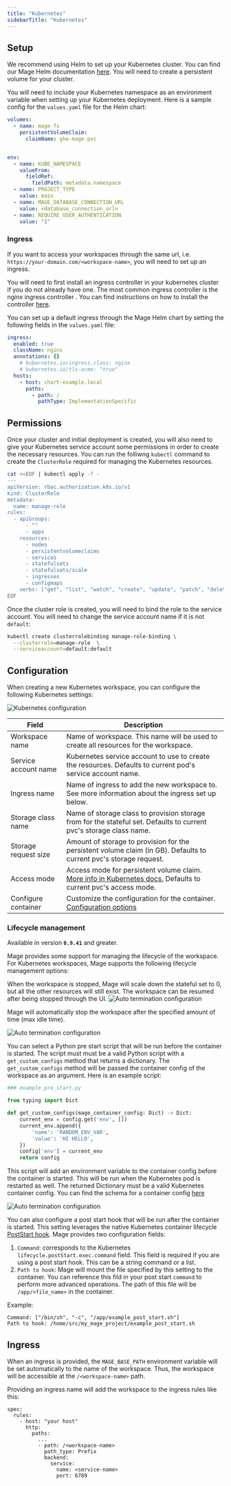 ```yaml
---
title: "Kubernetes"
sidebarTitle: "Kubernetes"
---
```


## Setup

We recommend using Helm to set up your Kubernetes cluster. You can find our Mage Helm
documentation [here](/production/deploying-to-cloud/using-helm). You will need to create
a persistent volume for your cluster.

You will need to include your Kubernetes namespace as an environment variable when setting
up your Kubernetes deployment. Here is a sample config for the `values.yaml` file for the
Helm chart:

```yaml
volumes:
  - name: mage-fs
    persistentVolumeClaim:
      claimName: gke-mage-pvc


env:
  - name: KUBE_NAMESPACE
    valueFrom:
      fieldRef:
        fieldPath: metadata.namespace
  - name: PROJECT_TYPE
    value: main
  - name: MAGE_DATABASE_CONNECTION_URL
    value: <database_connection_url>
  - name: REQUIRE_USER_AUTHENTICATION
    value: "1"
```

### Ingress

If you want to access your workspaces through the same url, i.e. `https://your-domain.com/<workspace-name>`,
you will need to set up an ingress.

You will need to first install an ingress controller in your kubernetes cluster if you do not already have one.
The most common ingress controller is the nginx ingress controller . You
can find instructions on how to install the controller [here](https://kubernetes.github.io/ingress-nginx/deploy/).

You can set up a default ingress through the Mage Helm chart by setting the following fields in the
`values.yaml` file:

```yaml
ingress:
  enabled: true
  className: nginx
  annotations: {}
    # kubernetes.io/ingress.class: nginx
    # kubernetes.io/tls-acme: "true"
  hosts:
    - host: chart-example.local
      paths:
        - path: /
          pathType: ImplementationSpecific
```


## Permissions

Once your cluster and initial deployment is created, you will also need to give your
Kubernetes service account some permissions in order to create the necessary resources.
You can run the folliwng `kubectl` command to create the `ClusterRole` required for 
managing the Kubernetes resources.

```bash
cat <<EOF | kubectl apply -f -
---
apiVersion: rbac.authorization.k8s.io/v1
kind: ClusterRole
metadata:
  name: manage-role
rules:
  - apiGroups:
      - ""
      - apps
    resources:
      - nodes
      - persistentvolumeclaims
      - services
      - statefulsets
      - statefulsets/scale
      - ingresses
      - configmaps
    verbs: ["get", "list", "watch", "create", "update", "patch", "delete"]
EOF
```

Once the cluster role is created, you will need to bind the role to the 
service account. You will need to change the service account name if it is not `default`:

```bash
kubectl create clusterrolebinding manage-role-binding \
  --clusterrole=manage-role  \
  --serviceaccount=default:default
```

## Configuration

When creating a new Kubernetes workspace, you can configure the following Kubernetes settings:

<Frame>
    <img
        alt="Kubernetes configuration"
        src="https://github.com/mage-ai/assets/blob/main/production/workspaces/workspaces-k8s-settings.png?raw=true"
		/>
</Frame>

| Field | Description |
| --- | --- |
| Workspace name | Name of workspace. This name will be used to create all resources for the workspace. |
| Service account name | Kubernetes service account to use to create the resources. Defaults to current pod's service account name. |
| Ingress name | Name of ingress to add the new workspace to. See more information about the ingress set up below. |
| Storage class name | Name of storage class to provision storage from for the stateful set. Defaults to current pvc's storage class name. |
| Storage request size | Amount of storage to provision for the persistent volume claim (in GB). Defaults to current pvc's storage request. |
| Access mode | Access mode for persistent volume claim. [More info in Kubernetes docs.](https://kubernetes.io/docs/concepts/storage/persistent-volumes/#access-modes) Defaults to current pvc's access mode. |
| Configure container | Customize the configuration for the container. [Configuration options](https://github.com/kubernetes-client/python/blob/master/kubernetes/docs/V1Container.md) |

### Lifecycle management

<Note>

Available in version <b>`0.9.41`</b> and greater.

</Note>

Mage provides some support for managing the lifecycle of the workspace. For Kubernetes workspaces, Mage
supports the following lifecycle management options:

<AccordionGroup>
<Accordion title="Auto termination">

<Note>
When the workspace is stopped, Mage will scale down the stateful set to 0, but all the other resources will still exist. The
workspace can be resumed after being stopped through the UI.
</Note>

<Frame>
    <img
        alt="Auto termination configuration"
        src="https://github.com/mage-ai/assets/blob/main/production/workspaces/lifecycle-auto-termination.png?raw=true"
		/>
</Frame>

Mage will automatically stop the workspace after the specified amount of time (max idle time).

</Accordion>

<Accordion title="Pre start script">

<Frame>
    <img
        alt="Auto termination configuration"
        src="https://github.com/mage-ai/assets/blob/main/production/workspaces/lifecycle-pre-start.png?raw=true"
		/>
</Frame>

You can select a Python pre start script that will be run before the container is started. The script must
must be a valid Python script with a `get_custom_configs` method that returns a dictionary. The `get_custom_configs`
method will be passed the container config of the workspace as an argument. Here is an example script:

```python
### example_pre_start.py

from typing import Dict

def get_custom_configs(mage_container_config: Dict) -> Dict:
    current_env = config.get('env', [])
    current_env.append({
        'name': 'RANDOM_ENV_VAR',
        'value': 'HI HELLO',
    })
    config['env'] = current_env
    return config
```

This script will add an environment variable to the container config before the container is started. This will be run
when the Kubernetes pod is restarted as well. The returned Dictionary must be a valid Kubernetes container config. You
can find the schema for a container config [here](https://github.com/kubernetes-client/python/blob/master/kubernetes/docs/V1Container.md)

</Accordion>

<Accordion title="Post start hook">

<Frame>
    <img
        alt="Auto termination configuration"
        src="https://github.com/mage-ai/assets/blob/main/production/workspaces/lifecycle-post-start.png?raw=true"
		/>
</Frame>

You can also configure a post start hook that will be run after the container is started. This setting leverages the 
native Kubernetes container lifecycle [PostStart hook](https://kubernetes.io/docs/tasks/configure-pod-container/attach-handler-lifecycle-event/).
Mage provides two configuration fields:

1. `Command`: corresponds to the Kubernetes `lifecycle.postStart.exec.command` field. This field is required if you are
using a post start hook. This can be a string command or a list.
2. `Path to hook`: Mage will mount the file specified by this setting to the container. You can reference this fild in your
post start `command` to perform more advanced operations. The path of this file will be `/app/<file_name>` in the container.

Example:
```
Command: ["/bin/sh", "-c", "/app/example_post_start.sh"]
Path to hook: /home/src/my_mage_project/example_post_start.sh
```

</Accordion>

</AccordionGroup>

## Ingress

When an ingress is provided, the `MAGE_BASE_PATH` environment variable will be set automatically 
to the name of the workspace. Thus, the workspace will be accessible at the `/<workspace-name>` path.

Providing an ingress name will add the workspace to the ingress rules like this:

```
spec:
  rules:
    - host: "your host"
      http:
        paths:
          ...
          - path: /<workspace-name>
            path_type: Prefix
            backend:
              service:
                name: <service-name>
                port: 6789
```